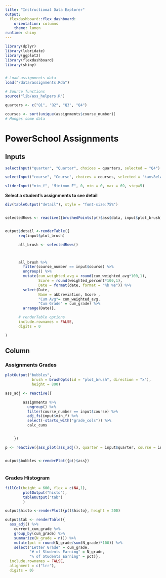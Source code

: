 ```yaml
---
title: "Instructional Data Explorer"
output:
  flexdashboard::flex_dashboard:
    orientation: columns
    theme: lumen
runtime: shiny
---
```


```r

library(dplyr)
library(lubridate)
library(ggplot2)
library(flexdashboard)
library(shiny)


# Load assignments data
load("/data/assignments.Rda")

# Source functions
source("lib/ass_helpers.R")

quarters <- c("Q1", "Q2", "Q3", "Q4")

courses <- sort(unique(assignments$course_number))
# Munges some data

```

PowerSchool Assignments
======================================================================
Inputs {.sidebar}
-----------------------------------------------------------------------
```r
selectInput("quarter", "Quarter", choices = quarters, selected = "Q4")

selectInput("course", "Course", choices = courses, selected = "kams8ela")

sliderInput("min_f", "Minimum F", 0, min = 0, max = 69, step=5)
```
**Select a student's assignments to see detail**
```r
div(tableOutput("detail"), style = "font-size:75%")


selectedRows <- reactive({brushedPoints(p()$ass$data, input$plot_brush)})


output$detail <-renderTable({
      req(input$plot_brush)

      all_brush <- selectedRows()



      all_brush %>%
        filter(course_number == input$course) %>%
        ungroup() %>%
        mutate(cum_weighted_avg = round(cum_weighted_avg*100,1),
               Score = round(weighted_percent*100,1),
               Date = format(date, format = "%b %e")) %>%
        select(Date,
               Name = abbreviation, Score ,
               "Cum Avg"= cum_weighted_avg,
               "Cum Grade" = cum_grade) %>%
        arrange(Date)},

      # renderTable options
      include.rownames = FALSE,
      digits = 0

)
```

Column {.tabset .tabset-fade}
-----------------------------------------------------------------------

### Assignments Grades {.no-padding}

```r

plotOutput("bubbles",
            brush = brushOpts(id = "plot_brush", direction = "x"),
            height = 800)

ass_adj <- reactive({

        assignments %>%
          ungroup() %>%
          filter(course_number == input$course) %>%
          adj_fs(input$min_f) %>%
          select(-starts_with("grade_cols")) %>%
          calc_cums


    })

p <- reactive({ass_plot(ass_adj(), quarter = input$quarter, course = input$course)})


output$bubbles <-renderPlot({p()$ass})



```

### Grades Histogram

```r

fillCol(height = 600, flex = c(NA,1),
        plotOutput("histo"),
        tableOutput("tab")
        )

output$histo <-renderPlot({p()$histo}, height = 200)

output$tab <- renderTable({
  ass_adj() %>%
    current_cum_grade %>%
    group_by(cum_grade) %>%
    summarize(N_grade = n()) %>%
    mutate(pct = round(N_grade/sum(N_grade)*100)) %>%
    select("Letter Grade" = cum_grade,
           "# of Students Earning" = N_grade,
           "% of Students Earning" = pct)},
  include.rownames = FALSE,
  alignment = c("lrr"),
  digits = 0)


```

```r


```
